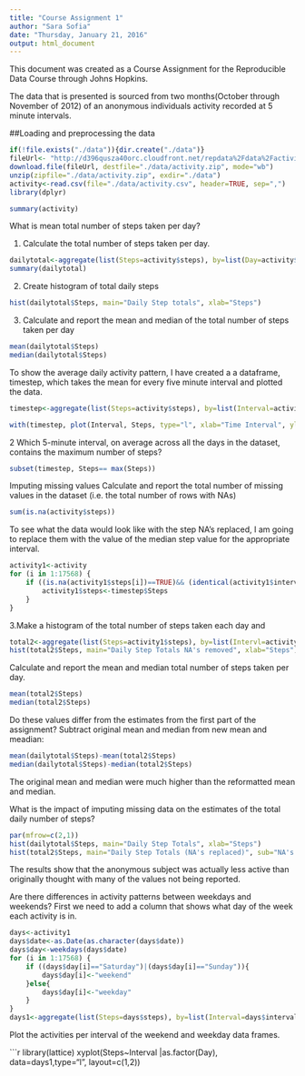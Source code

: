 ```yaml
---
title: "Course Assignment 1"
author: "Sara Sofia"
date: "Thursday, January 21, 2016"
output: html_document
---
```


This document was created as a Course Assignment for the Reproducible Data Course through Johns Hopkins.  

The data that is presented is sourced from two months(October through November of 2012) of an anonymous individuals activity recorded at 5 minute intervals.  

##Loading and preprocessing the data

```r
if(!file.exists("./data")){dir.create("./data")}
fileUrl<- "http://d396qusza40orc.cloudfront.net/repdata%2Fdata%2Factivity.zip"
download.file(fileUrl, destfile="./data/activity.zip", mode="wb")
unzip(zipfile="./data/activity.zip", exdir="./data")
activity<-read.csv(file="./data/activity.csv", header=TRUE, sep=",")
library(dplyr)

summary(activity)
```
What is mean total number of steps taken per day?

1. Calculate the total number of steps taken per day.
```r
dailytotal<-aggregate(list(Steps=activity$steps), by=list(Day=activity$date), FUN=sum, na.rm=TRUE)
summary(dailytotal)
```


2. Create histogram of total daily steps
```r
hist(dailytotal$Steps, main="Daily Step totals", xlab="Steps")
```
3. Calculate and report the mean and median of the total number of steps taken per day
```r
mean(dailytotal$Steps)
median(dailytotal$Steps)
```
To show the average daily activity pattern, I have created a a dataframe, timestep, which takes the mean for every five minute interval and plotted the data.
```r
timestep<-aggregate(list(Steps=activity$steps), by=list(Interval=activity$interval), FUN=mean, na.rm=TRUE)

with(timestep, plot(Interval, Steps, type="l", xlab="Time Interval", ylab="Steps", main="Average Daily Activity"))
```
2 Which 5-minute interval, on average across all the days in the dataset, contains the maximum number of steps?
```r
subset(timestep, Steps== max(Steps))
```
Imputing missing values
Calculate and report the total number of missing values in the dataset (i.e. the total number of rows with NAs)
```r
sum(is.na(activity$steps))
```

To see what the data would look like with the step NA's replaced, I am going to replace them with the value of the median step value for the appropriate interval.
```r
activity1<-activity
for (i in 1:17568) {
    if ((is.na(activity1$steps[i])==TRUE)&& (identical(activity1$interval[i], timestep$Interval[i])==TRUE)) {
        activity1$steps<-timestep$Steps
    }
}
```
3.Make a histogram of the total number of steps taken each day and
```r
total2<-aggregate(list(Steps=activity1$steps), by=list(Intervl=activity1$interval), FUN=mean)
hist(total2$Steps, main="Daily Step Totals NA's removed", xlab="Steps")
```
Calculate and report the mean and median total number of steps taken per day. 
```r
mean(total2$Steps)
median(total2$Steps)
```
Do these values differ from the estimates from the first part of the assignment? 
Subtract original mean and median from new mean and meadian:
```r
mean(dailytotal$Steps)-mean(total2$Steps)
median(dailytotal$Steps)-median(total2$Steps)
```
The original mean and median were much higher than the reformatted mean and median.


What is the impact of imputing missing data on the estimates of the total daily number of steps?
```r
par(mfrow=c(2,1))
hist(dailytotal$Steps, main="Daily Step Totals", xlab="Steps")
hist(total2$Steps, main="Daily Step Totals (NA's replaced)", sub="NA's replaced by Average", xlab="Steps")
```
The results show that the anonymous subject was actually less active than originally thought with many of the values not being reported.

Are there differences in activity patterns between weekdays and weekends?
First we need to add a column that shows what day of the week each activity is in.
```r
days<-activity1
days$date<-as.Date(as.character(days$date))
days$day<-weekdays(days$date)
for (i in 1:17568) {
    if ((days$day[i]=="Saturday")|(days$day[i]=="Sunday")){
        days$day[i]<-"weekend"
    }else{
        days$day[i]<-"weekday"
    }
}
days1<-aggregate(list(Steps=days$steps), by=list(Interval=days$interval, Day=days$day), FUN=mean)
```

Plot the activities per interval of the weekend and weekday data frames.

```r
library(lattice)
xyplot(Steps~Interval |as.factor(Day), data=days1,type="l", layout=c(1,2))
